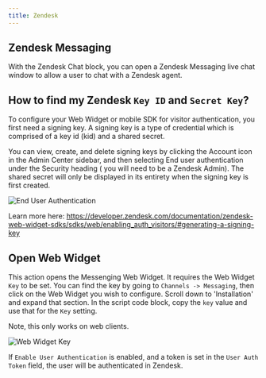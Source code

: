 ```yaml
---
title: Zendesk
---
```


## Zendesk Messaging

With the Zendesk Chat block, you can open a Zendesk Messaging live chat window to allow a user to chat with a Zendesk agent.

## How to find my Zendesk `Key ID` and `Secret Key`?

To configure your Web Widget or mobile SDK for visitor authentication, you first need a signing key. A signing key is a type of credential which is comprised of a key id (kid) and a shared secret.

You can view, create, and delete signing keys by clicking the Account icon in the Admin Center sidebar, and then selecting End user authentication under the Security heading ( you will need to be a Zendesk Admin). The shared secret will only be displayed in its entirety when the signing key is first created.

<Frame>
  <img
    src="/images/blocks/integrations/zendesk/zendesk-end-user-auth.png"
    alt="End User Authentication"
  />
</Frame>

Learn more here: https://developer.zendesk.com/documentation/zendesk-web-widget-sdks/sdks/web/enabling_auth_visitors/#generating-a-signing-key

## Open Web Widget

This action opens the Messenging Web Widget. It requires the Web Widget `Key` to be set. You can find the key by going to `Channels -> Messaging`, then click on the Web Widget you wish to configure. Scroll down to 'Installation' and expand that section. In the script code block, copy the `key` value and use that for the `Key` setting.

Note, this only works on web clients.

<Frame>
  <img
    src="/images/blocks/integrations/zendesk/web-widget-config.png"
    alt="Web Widget Key"
  />
</Frame>

If `Enable User Authentication` is enabled, and a token is set in the `User Auth Token` field, the user will be authenticated in Zendesk.
